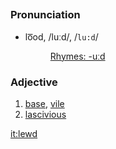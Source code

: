 =={{en}}==
=== Pronunciation ===
*lo͞od, /luːd/, /<tt>lu:d</tt>/
*:[[Rhymes:English:-uːd|Rhymes: -uːd]]

===Adjective===
# [[base]], [[vile]]
# [[lascivious]]

[[it:lewd]]
